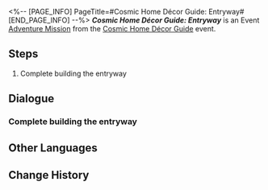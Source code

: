 <%-- [PAGE_INFO]
PageTitle=#Cosmic Home Décor Guide: Entryway#
[END_PAGE_INFO] --%>
{{Stub|Dialogue.}}
{{Mission Infobox
|id            = 8027115
|title         = 
|image         = <!--Mission Cosmic Home Décor Guide Entryway.png-->
|type          = Adventure
|event_name    = Cosmic Home Décor Guide
|chapter       = Cosmic Home Décor Guide
|requirements  = [[Adventure Mission]] ''[[Cosmic Home Décor Guide: Bedroom]]'' completed
|summary       = <!--official mission summary from Fate's Atlas-->
|characters    = Pom-Pom; Trailblazer
|startLocation = [[Astral Express]] - [[Party Car]]
|world         = Astral Express
|area          = Party Car
|prev          = Cosmic Home Décor Guide: Bedroom
|next          = 
|rewards       = 
}}
'''''Cosmic Home Décor Guide: Entryway''''' is an Event [[Adventure Mission]] from the [[Cosmic Home Décor Guide]] event.

==Steps==
# Complete building the entryway

<!--
==Gameplay Notes==

--><!--
==Trial Character==

-->
==Dialogue==
{{Stub Dialogue}}
===Complete building the entryway{{subst:void|<!--802711502-->}}===
{{Mission Description|type=adventure|location=Party Car|An entryway area might be tiny, but it presents the first impression people have of your room.}}
{{Dialogue Start}}
:{{tx}}
{{Dialogue End}}

==Other Languages==
{{Other Languages
|en   = Cosmic Home Décor Guide: Entryway
|zhs  = 宇宙家装指南：玄关篇
|zht  = 宇宙家裝指南：玄關篇
|ja   = コズミック・ハウジングガイド：玄関
|ko   = 우주 인테리어 가이드: 현관편
|es   = Guía de decoración galáctica: recibidor
|fr   = Guide de décoration cosmique&nbsp;: Entrée
|ru   = Идеи декора для космического дома: Прихожая
|th   = คู่มือแต่งบ้านแห่งจักรวาล: ห้องโถง
|vi   = Hướng Dẫn Trang Trí Nhà Vũ Trụ: Tiền Sảnh
|de   = Leitfaden für galaktisches Heimdekor: Eingangsbereich
|id   = Panduan Dekorasi Rumah Alam Semesta: Foyer
|pt   = Guia de Decoração Cósmica: Entrada
}}

==Change History==
{{Change History|2.7}}
